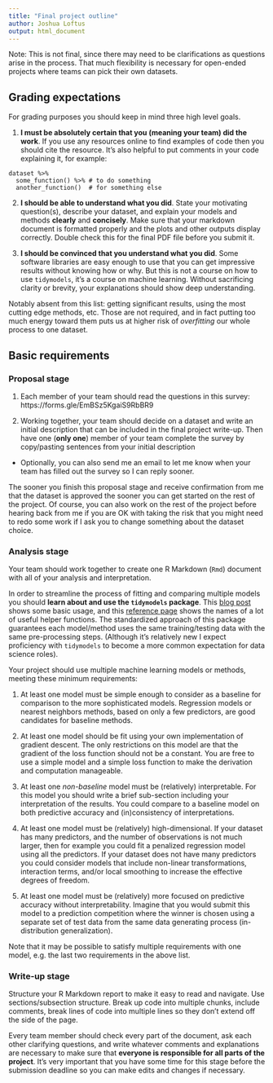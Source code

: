 ```yaml
---
title: "Final project outline"
author: Joshua Loftus
output: html_document
---
```


Note: This is not final, since there may need to be clarifications as questions arise in the process. That much flexibility is necessary for open-ended projects where teams can pick their own datasets.

## Grading expectations

For grading purposes you should keep in mind three high level goals.

1. **I must be absolutely certain that you (meaning your team) did the work**. If you use any resources online to find examples of code then you should cite the resource. It's also helpful to put comments in your code explaining it, for example:

```
dataset %>%
  some_function() %>% # to do something
  another_function()  # for something else
```

2. **I should be able to understand what you did**. State your motivating question(s), describe your dataset, and explain your models and methods **clearly** and **concisely**. Make sure that your markdown document is formatted properly and the plots and other outputs display correctly. Double check this for the final PDF file before you submit it.

3. **I should be convinced that you understand what you did**. Some software libraries are easy enough to use that you can get impressive results without knowing how or why. But this is not a course on how to use `tidymodels`, it's a course on machine learning. Without sacrificing clarity or brevity, your explanations should show deep understanding.

Notably absent from this list: getting significant results, using the most cutting edge methods, etc. Those are not required, and in fact putting too much energy toward them puts us at higher risk of *overfitting* our whole process to one dataset. 

## Basic requirements

### Proposal stage

1. Each member of your team should read the questions in this survey: https://forms.gle/EmBSz5KgaiS9RbBR9

2. Working together, your team should decide on a dataset and write an initial description that can be included in the final project write-up. Then have one (**only one**) member of your team complete the survey by copy/pasting sentences from your initial description

- Optionally, you can also send me an email to let me know when your team has filled out the survey so I can reply sooner.

The sooner you finish this proposal stage and receive confirmation from me that the dataset is approved the sooner you can get started on the rest of the project. Of course, you can also work on the rest of the project before hearing back from me if you are OK with taking the risk that you might need to redo some work if I ask you to change something about the dataset choice.

### Analysis stage

Your team should work together to create one R Markdown (`Rmd`) document with all of your analysis and interpretation.

In order to streamline the process of fitting and comparing multiple models you should **learn about and use the `tidymodels` package**. This [blog post](https://rviews.rstudio.com/2019/06/19/a-gentle-intro-to-tidymodels/) shows some basic usage, and this [reference page](https://recipes.tidymodels.org/reference/index.html) shows the names of a lot of useful helper functions. The standardized approach of this package guarantees each model/method uses the same training/testing data with the same pre-processing steps. (Although it's relatively new I expect proficiency with `tidymodels` to become a more common expectation for data science roles).

Your project should use multiple machine learning models or methods, meeting these minimum requirements:

1. At least one model must be simple enough to consider as a baseline for comparison to the more sophisticated models. Regression models or nearest neighbors methods, based on only a few predictors, are good candidates for baseline methods.

2. At least one model should be fit using your own implementation of gradient descent. The only restrictions on this model are that the gradient of the loss function should not be a constant. You are free to use a simple model and a simple loss function to make the derivation and computation manageable. 

3. At least one *non-baseline* model must be (relatively) interpretable. For this model you should write a brief sub-section including your interpretation of the results. You could compare to a baseline model on both predictive accuracy and (in)consistency of interpretations.

4. At least one model must be (relatively) high-dimensional. If your dataset has many predictors, and the number of observations is not much larger, then for example you could fit a penalized regression model using all the predictors. If your dataset does not have many predictors you could consider models that include non-linear transformations, interaction terms, and/or local smoothing to increase the effective degrees of freedom.

5. At least one model must be (relatively) more focused on predictive accuracy without interpretability. Imagine that you would submit this model to a prediction competition where the winner is chosen using a separate set of test data from the same data generating process (in-distribution generalization).

Note that it may be possible to satisfy multiple requirements with one model, e.g. the last two requirements in the above list.

### Write-up stage

Structure your R Markdown report to make it easy to read and navigate. Use sections/subsection structure. Break up code into multiple chunks, include comments, break lines of code into multiple lines so they don't extend off the side of the page. 

Every team member should check every part of the document, ask each other clarifying questions, and write whatever comments and explanations are necessary to make sure that **everyone is responsible for all parts of the project**. It's very important that you have some time for this stage before the submission deadline so you can make edits and changes if necessary. 

